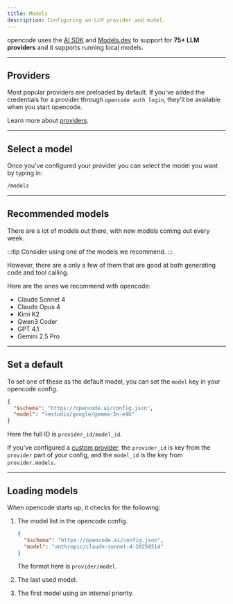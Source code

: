 ```yaml
---
title: Models
description: Configuring an LLM provider and model.
---
```


opencode uses the [AI SDK](https://ai-sdk.dev/) and [Models.dev](https://models.dev) to support for **75+ LLM providers** and it supports running local models.

---

## Providers

Most popular providers are preloaded by default. If you've added the credentials for a provider through `opencode auth login`, they'll be available when you start opencode.

Learn more about [providers](/docs/providers).

---

## Select a model

Once you've configured your provider you can select the model you want by typing in:

```bash frame="none"
/models
```

---

## Recommended models

There are a lot of models out there, with new models coming out every week.

:::tip
Consider using one of the models we recommend.
:::

However, there are a only a few of them that are good at both generating code and tool calling.

Here are the ones we recommend with opencode:

- Claude Sonnet 4
- Claude Opus 4
- Kimi K2
- Qwen3 Coder
- GPT 4.1
- Gemini 2.5 Pro

---

## Set a default

To set one of these as the default model, you can set the `model` key in your
opencode config.

```json title="opencode.json" {3}
{
  "$schema": "https://opencode.ai/config.json",
  "model": "lmstudio/google/gemma-3n-e4b"
}
```

Here the full ID is `provider_id/model_id`.

If you've configured a [custom provider](/docs/providers#custom), the `provider_id` is key from the `provider` part of your config, and the `model_id` is the key from `provider.models`.

---

## Loading models

When opencode starts up, it checks for the following:

1. The model list in the opencode config.

   ```json title="opencode.json"
   {
     "$schema": "https://opencode.ai/config.json",
     "model": "anthropic/claude-sonnet-4-20250514"
   }
   ```

   The format here is `provider/model`.

2. The last used model.

3. The first model using an internal priority.
